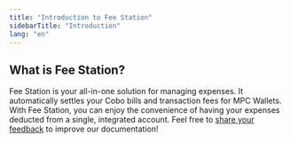 ```yaml
---
title: "Introduction to Fee Station"
sidebarTitle: "Introduction"
lang: "en"
---
```


## What is Fee Station?

Fee Station is your all-in-one solution for managing expenses. It automatically settles your Cobo bills and transaction fees for MPC Wallets. With Fee Station, you can enjoy the convenience of having your expenses deducted from a single, integrated account.
<Tip>Feel free to [share your feedback](https://forms.zohopublic.com/cobo/form/DocumentFeedbackForm/formperma/QvLOhxJv1_JMsJ-1dleZ8Itb_7rzN-LtgvsDdxosoVI?referrername=manuals) to improve our documentation!</Tip>